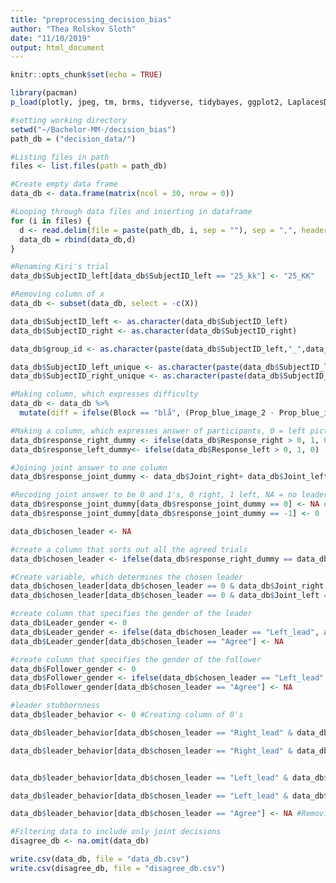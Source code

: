 ```yaml
---
title: "preprocessing_decision_bias"
author: "Thea Rolskov Sloth"
date: "11/10/2019"
output: html_document
---
```


```r
knitr::opts_chunk$set(echo = TRUE)
```

```r
library(pacman)
p_load(plotly, jpeg, tm, brms, tidyverse, tidybayes, ggplot2, LaplacesDemon, rethinking, tidyr, reshape2, tibble)

#setting working directory
setwd("~/Bachelor-MM-/decision_bias")
path_db = ("decision_data/")

#Listing files in path
files <- list.files(path = path_db)

#Create empty data frame
data_db <- data.frame(matrix(ncol = 30, nrow = 0))

#Looping through data files and inserting in dataframe
for (i in files) {
  d <- read.delim(file = paste(path_db, i, sep = ""), sep = ",", header = TRUE)
  data_db = rbind(data_db,d)
}

#Renaming Kiri's trial
data_db$SubjectID_left[data_db$SubjectID_left == "25_kk"] <- "25_KK"

#Removing column of x
data_db <- subset(data_db, select = -c(X))


```

```r
data_db$SubjectID_left <- as.character(data_db$SubjectID_left)
data_db$SubjectID_right <- as.character(data_db$SubjectID_right)

data_db$group_id <- as.character(paste(data_db$SubjectID_left,"_",data_db$SubjectID_right, sep = ""))

```

```r

data_db$SubjectID_left_unique <- as.character(paste(data_db$SubjectID_left,"_",data_db$Round, sep = ""))
data_db$SubjectID_right_unique <- as.character(paste(data_db$SubjectID_right,"_",data_db$Round, sep = ""))

```


```r

#Making column, which expresses difficulty
data_db <- data_db %>%
  mutate(diff = ifelse(Block == "blå", (Prop_blue_image_2 - Prop_blue_image_1), ifelse(Block == "rød", (Prop_red_image_2 - Prop_red_image_1), ifelse(Block == "grøn", (Prop_green_image_2 - Prop_green_image_1), ifelse(Block == "gul", (Prop_yellow_image_2 - Prop_yellow_image_1), NA)))))

```

```r

#Making a column, which expresses answer of participants, 0 = left picture, 1 = right picture
data_db$response_right_dummy <- ifelse(data_db$Response_right > 0, 1, 0)
data_db$response_left_dummy<- ifelse(data_db$Response_left > 0, 1, 0)

#Joining joint answer to one column
data_db$response_joint_dummy <- data_db$Joint_right+ data_db$Joint_left

#Recoding joint answer to be 0 and 1's, 0 right, 1 left, NA = no leader
data_db$response_joint_dummy[data_db$response_joint_dummy == 0] <- NA #Replacing 0's with NA
data_db$response_joint_dummy[data_db$response_joint_dummy == -1] <- 0

```

```r

data_db$chosen_leader <- NA

#create a column that sorts out all the agreed trials
data_db$chosen_leader <- ifelse(data_db$response_right_dummy == data_db$response_left_dummy, "Agree", 0) 

#Create variable, which determines the chosen leader
data_db$chosen_leader[data_db$chosen_leader == 0 & data_db$Joint_right == 0] <- "Left_lead"
data_db$chosen_leader[data_db$chosen_leader == 0 & data_db$Joint_left == 0] <- "Right_lead"

#create column that specifies the gender of the leader
data_db$Leader_gender <- 0
data_db$Leader_gender <- ifelse(data_db$chosen_leader == "Left_lead", as.character(data_db$Gender_left), as.character(data_db$Gender_right))
data_db$Leader_gender[data_db$chosen_leader == "Agree"] <- NA

#create column that specifies the gender of the follower
data_db$Follower_gender <- 0
data_db$Follower_gender <- ifelse(data_db$chosen_leader == "Left_lead", as.character(data_db$Gender_right), as.character(data_db$Gender_left))
data_db$Follower_gender[data_db$chosen_leader == "Agree"] <- NA

```

```r

#leader stubbornness
data_db$leader_behavior <- 0 #Creating column of 0's

data_db$leader_behavior[data_db$chosen_leader == "Right_lead" & data_db$response_joint_dummy == data_db$response_right_dummy] <- "stick" #Inserting cases were leader stick for right leader

data_db$leader_behavior[data_db$chosen_leader == "Right_lead" & data_db$response_joint_dummy != data_db$response_right_dummy] <- "surrender" #Inserting cases were leader surrender for right leader


data_db$leader_behavior[data_db$chosen_leader == "Left_lead" & data_db$response_joint_dummy == data_db$response_left_dummy] <- "stick" #Inserting cases were leader stick for left leader

data_db$leader_behavior[data_db$chosen_leader == "Left_lead" & data_db$response_joint_dummy != data_db$response_left_dummy] <- "surrender" #Inserting cases were leader surreder for left leader

data_db$leader_behavior[data_db$chosen_leader == "Agree"] <- NA #Removing cases were they agree

```

```r
#Filtering data to include only joint decisions
disagree_db <- na.omit(data_db)

```

```r

write.csv(data_db, file = "data_db.csv")
write.csv(disagree_db, file = "disagree_db.csv")

```


